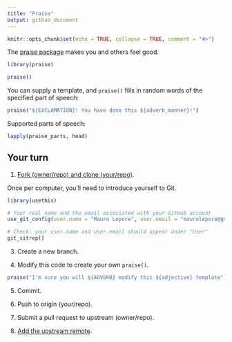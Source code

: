 ```yaml
---
title: "Praise"
output: github_document
---
```


```r
knitr::opts_chunk$set(echo = TRUE, collapse = TRUE, comment = "#>")
```

The [praise package](https://github.com/rladies/praise) makes you and others feel good.

```r
library(praise)

praise()
```

You can supply a template, and `praise()` fills in random words of the specified part of speech:

```r
praise("${EXCLAMATION}! You have done this ${adverb_manner}!")
```

Supported parts of speech:

```r
lapply(praise_parts, head)
```

## Your turn

1. [Fork (owner/repo) and clone (your/repo)](https://happygitwithr.com/fork-and-clone.html).

Once per computer, you'll need to introduce yourself to Git.

```r
library(usethis)

# Your real name and the email associated with your GitHub account
use_git_config(user.name = "Mauro Lepore", user.email = "maurolepore@gmail.com")

# Check: your user.name and user.email should appear under "User"
git_sitrep()
```

3. Create a new branch.

4. Modify this code to create your own `praise()`.

```r
praise("I'm sure you will ${ADVERB} modify this ${adjective} template")
```

5. Commit.

6. Push to origin (your/repo).

7. Submit a pull request to upstream (owner/repo).

8. [Add the upstream remote](https://happygitwithr.com/upstream-changes.html#upstream-changes).
